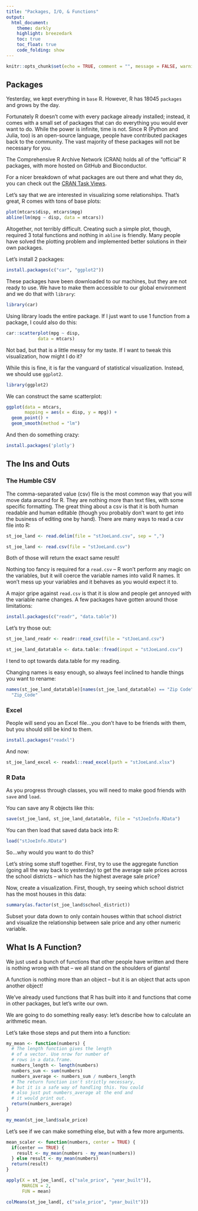 ```yaml
---
title: "Packages, I/O, & Functions"
output:
  html_document:
    theme: darkly
    highlight: breezedark
    toc: true
    toc_float: true
    code_folding: show
---
```


```r
knitr::opts_chunk$set(echo = TRUE, comment = "", message = FALSE, warning = FALSE)
```

## Packages

Yesterday, we kept everything in `base` R. However, R has 18045 `packages` and grows by the day. 

Fortunately R doesn't come with every package already installed; instead, it comes with a small set of packages that can do everything you would ever want to do. While the power is infinite, time is not. Since R (Python and Julia, too) is an open-source language, people have contributed packages back to the community. The vast majority of these packages will not be necessary for you.

The Comprehensive R Archive Network (CRAN) holds all of the "official" R packages, with more hosted on GitHub and Bioconductor. 

For a nicer breakdown of what packages are out there and what they do, you can check out the <a href="https://cloud.r-project.org/web/views/">CRAN Task Views</a>.

Let's say that we are interested in visualizing some relationships. That's great, R comes with tons of base plots:

```r
plot(mtcars$disp, mtcars$mpg)
abline(lm(mpg ~ disp, data = mtcars))
```

Altogether, not terribly difficult. Creating such a simple plot, though, required 3 total functions and nothing in `abline` is friendly. Many people have solved the plotting problem and implemented better solutions in their own packages.

Let's install 2 packages:

```r
install.packages(c("car", "ggplot2"))
```

These packages have been downloaded to our machines, but they are not ready to use. We have to make them accessible to our global environment and we do that with `library`:

```r
library(car)
```

Using library loads the entire package. If I just want to use 1 function from a package, I could also do this:

```r
car::scatterplot(mpg ~ disp, 
            data = mtcars)
```

Not bad, but that is a little messy for my taste. If I want to tweak this visualization, how might I do it?

While this is fine, it is far the vanguard of statistical visualization. Instead, we should use `ggplot2`.

```r
library(ggplot2)
```

We can construct the same scatterplot:

```r
ggplot(data = mtcars, 
       mapping = aes(x = disp, y = mpg)) +
  geom_point() +
  geom_smooth(method = "lm")
```

And then do something crazy:

```r
install.packages('plotly')
```

## The Ins and Outs

### The Humble CSV

The comma-separated value (csv) file is the most common way that you will move data around for R. They are nothing more than text files, with some specific formatting. The great thing about a csv is that it is both human readable and human editable (though you probably don't want to get into the business of editing one by hand). There are many ways to read a csv file into R:

```r
st_joe_land <- read.delim(file = "stJoeLand.csv", sep = ",")

st_joe_land <- read.csv(file = "stJoeLand.csv")
```

Both of those will return the exact same result!

Nothing too fancy is required for a `read.csv` -- R won't perform any magic on the variables, but it will coerce the variable names into valid R names. It won't mess up your variables and it behaves as you would expect it to.

A major gripe against `read.csv` is that it is slow and people get annoyed with the variable name changes. A few packages have gotten around those limitations:

```r
install.packages(c("readr", "data.table"))
```

Let's try those out:

```r
st_joe_land_readr <- readr::read_csv(file = "stJoeLand.csv")

st_joe_land_datatable <- data.table::fread(input = "stJoeLand.csv")
```

I tend to opt towards data.table for my reading.

Changing names is easy enough, so always feel inclined to handle things you want to rename:

```r
names(st_joe_land_datatable)[names(st_joe_land_datatable) == "Zip Code"] <- 
  "Zip_Code"
```


### Excel

People will send you an Excel file...you don't have to be friends with them, but you should still be kind to them.

```r
install.packages("readxl")
```

And now:

```r
st_joe_land_excel <- readxl::read_excel(path = "stJoeLand.xlsx")
```


### R Data

As you progress through classes, you will need to make good friends with `save` and `load`. 

You can save any R objects like this:

```r
save(st_joe_land, st_joe_land_datatable, file = "stJoeInfo.RData")
```

You can then load that saved data back into R:

```r
load("stJoeInfo.RData")
```

So...why would you want to do this?

Let's string some stuff together. First, try to use the aggregate function (going all the way back to yesterday) to get the average sale prices across the school districts -- which has the highest average sale price?

Now, create a visualization. First, though, try seeing which school district has the most houses in this data:

```r
summary(as.factor(st_joe_land$school_district))
```

Subset your data down to only contain houses within that school district and visualize the relationship between sale price and any other numeric variable.

## What Is A Function?

We just used a bunch of functions that other people have written and there is nothing wrong with that -- we all stand on the shoulders of giants!

A function is nothing more than an object -- but it is an object that acts upon another object!

We've already used functions that R has built into it and functions that come in other packages, but let's write our own.

We are going to do something really easy: let's describe how to calculate an arithmetic mean.

Let's take those steps and put them into a function:

```r
my_mean <- function(numbers) {
  # The length function gives the length
  # of a vector. Use nrow for number of
  # rows in a data.frame.
  numbers_length <- length(numbers)
  numbers_sum <- sum(numbers)
  numbers_average <- numbers_sum / numbers_length
  # The return function isn't strictly necessary,
  # but it is a safe way of handling this. You could
  # also just put numbers_average at the end and
  # it would print out.
  return(numbers_average)
}

my_mean(st_joe_land$sale_price)
```

Let's see if we can make something else, but with a few more arguments.

```r
mean_scaler <- function(numbers, center = TRUE) {
  if(center == TRUE) {
    result <- my_mean(numbers - my_mean(numbers))
  } else result <- my_mean(numbers)
  return(result)
}
```


```r
apply(X = st_joe_land[, c("sale_price", "year_built")], 
      MARGIN = 2, 
      FUN = mean)

colMeans(st_joe_land[, c("sale_price", "year_built")])
```


